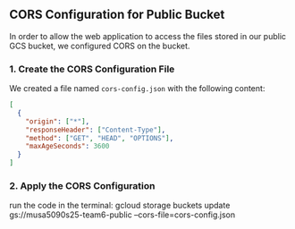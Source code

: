 ## CORS Configuration for Public Bucket

In order to allow the web application to access the files stored in our public GCS bucket, we configured CORS on the bucket.

### 1. Create the CORS Configuration File

We created a file named `cors-config.json` with the following content:

```json
[
  {
    "origin": ["*"],
    "responseHeader": ["Content-Type"],
    "method": ["GET", "HEAD", "OPTIONS"],
    "maxAgeSeconds": 3600
  }
]

```

### 2. Apply the CORS Configuration

run the code in the terminal:
gcloud storage buckets update gs://musa5090s25-team6-public --cors-file=cors-config.json
